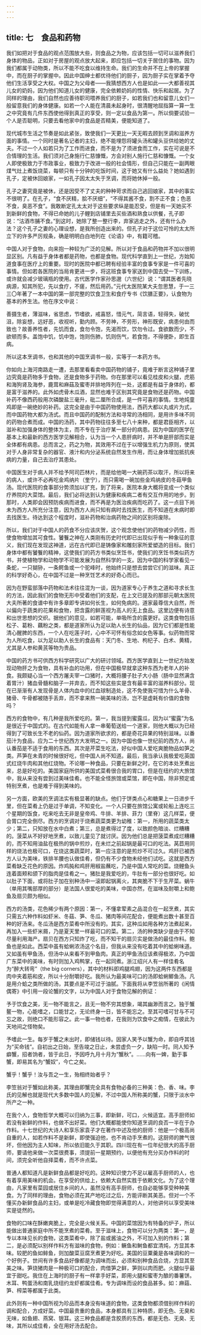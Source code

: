 ```yaml
---
---
---
```

title: 七　食品和药物
---




我们如把对于食品的观点范围放大些，则食品之为物，应该包括一切可以滋养我们身体的物品，正如对于房屋的观点放大起来，即应包括一切关于居住的事物。因为我们都属于动物类，所以不能不吃食以维持生命。我们的生命并不在上帝的掌握中，而在厨子的掌握中。因此中国绅士都优待他们的厨子，因为厨子实在掌着予夺他们生活享受之大权。中国之为父母者——我猜想西方人也是如此——大都善视其儿女的奶妈，因为他们知道儿女的健康，完全依赖奶妈的性情、快乐和起居。为了同样的理由，我们自然也应善待职司喂养我们的厨子，如若我们也和留意儿女们一般留意我们的身体健康。如若一个人能在清晨未起身时，很清醒地屈指算一算一生之中究竟有几件东西使他得到真正的享受，则一定以食品为第一。所以倘要试验一个人是否聪明，只要去看他家中的食品是否精美，便能知道了。

现代城市生活之节奏是如此紧张，致使我们一天更比一天无暇去顾到烹调和滋养方面的事情。一个同时是著名记者的主妇，绝不能埋怨将罐头汤和罐头豆供给她的丈夫。不过一个人如若只为了工作而进食，而不是为了须进食而工作，实在可说是不合情理的生活。我们须对己身施行仁慈慷慨，方会对别人施行仁慈和慷慨。一个女人即使极致力于市政事业，极致力于改进一般的社会情形，但自己只能在一副两眼煤气灶上煮饭烧菜，每顿只有十分钟的吃饭时间，这于她又有什么益处？她如遇到孔子，定被休回娘家，一如孔子因太太失于烹调，而将她休掉一般。

孔子之妻究竟是被休，还是因受不了丈夫的种种苛求而自己逃回娘家，其中的事实不很明了。在孔子，“食不厌精，脍不厌细”，“不得其酱不食，割不正不食；色恶不食，臭恶不食”。我敢断定孔太太对于这些要求纵是能忍受，但是有一天她买不到新鲜的食物，不得已命她的儿子鲤到店铺里去买些酒和熟食以供餐，孔子即说：“沽酒市脯不食。”到这时，她除了整一整行李，弃家逃走之外，还有什么办法？这个孔子之妻的心理设想，是我所创造出来的。但孔子对于这位可怜的太太所立下的许多严厉规条，确是明明白白地列在《论语》中，有籍可稽。

中国人对于食物，向来抱一种较为广泛的见解。所以对于食品和药物并不加以很明显区别。凡有益于身体者都是药物，也都是食物。现代科学直到上一世纪，方始知道食事在医疗上的重要。现时的医院中都已聘有经验丰富的食事专家是一件可喜的事情。但如若各医院的当局肯更进一步，将这班食事专家送到中国去受一下训练，或许就会减少玻璃瓶的使用。古代医学作家孙思邈（六世纪）说：“谓其医者先晓病源，知其所犯，先以食疗，不瘥，然后用药。”元代太医院某大夫忽思慧，于一三三〇年著了一本中国的第一部完整的饮食卫生和食疗专书《饮膳正要》，认食物为基本的养生法。他在序文中说：

善摄生者，薄滋味，省思虑，节嗜欲，戒喜怒，惜元气，简言语，轻得失，破忧沮，除妄想，远好恶，收视听，勤内顾。不劳神，不劳形，神形既安，病患何由而致也？故善养性者，先饥而食，食勿令饱，先渴而饮，饮勿令过。食欲数而少，不欲顿而多。盖饱中饥，饥中饱，饱则伤肺，饥则伤气，若食饱，不得便卧，即生百病。

所以这本烹调书，也和其他的中国烹调书一般，实等于一本药方书。

你如向上海河南路走一遭，去那里看看卖中国药物的铺子，竟难于断言这种铺子里边究竟是药物多于食物，还是食物多于药物。你在那里可以看见桂皮和火腿，虎筋和海狗肾及海参，鹿茸和麻菇及蜜枣并排地阵列在一处，这都是有益于身体的，都是富于滋养的。此外如虎骨木瓜酒，显然也难于区别其究竟是食物还是药物。中国补药不像西药般用次磷酸盐三毫升，砒二厘所合成，是一件可喜的事情。生地炖童鸡即是一碗绝妙的补药。这完全是由于中国药物使用法，西药大都以丸或片为式，而中国药物大都为汤式。而且中国药的配制方法和寻常的汤相同，是用许多味不同的药物合煮而成。中国的汤药，其中药物往往多至七八十来种，都是君臣相齐，以滋补和加强身体的整体为主，而不专在于治疗某一部分的病患。因为中国的医学在基本上和最新的西方医学见解相合，认为当一个人患肝病时，并不单是肝部而实是全体都有病患。总而言之，药之为物，其效用不过在于以增强生机力为原则，使其对于人身非常复杂的器官、液汁和内分泌系统自然发生作用，而让身体增加抵抗疾病的力量，自己去治疗其患处。

中国医生对于病人并不给予阿司匹林片，而是给他喝一大碗药茶以取汗，所以将来的病人，或许不必再吃金鸡纳片（奎宁），而只需喝一碗加些金鸡纳皮的冬菇甲鱼汤。现代医院的食事部分势须加以扩充，到了将来，医院本身大概将变成一个类似疗养院的大菜馆。最后，我们必将达到认为健康和疾病二者有交互作用的地步。到那时，人类即会因预防疾病而进食，而不再是为医治疾病而吃药了。这一点目下尚未为西方人所充分注意，因为西方人尚只知有病时去找医生，而不知道在未病时即去找医生。待达到这个程度时，滋补药物和治病药物之间的区别将废除。

所以，我们对于中国人的药食不分应该庆贺，这个观念使他们的药物减少药性，而使食物增加其可食性。饕餮之神在人类刚有历史时代即已出现似乎有一种象征的意义，我们现在发现这神道，远在古代即已是铸像家和雕刻家所爱塑造的目标。我们身体中都有饕餮的精神，这使我们的药方书类似烹饪书，使我们的烹饪书类似药方书，并使植物学和动物学不可能发展为自然科学的一支。因为中国的科学家看见一条蛇，一只猢狲，一条鳄鱼或一个驼峰时，他始终只是想去尝尝它们的滋味。真正的科学好奇心，在中国不过是一种烹饪艺术的好奇心而已。

因为在野蛮部落中药物和法术往往混为一谈，因为道家专心于养生之道和寻求长生的方法，因此我们的食物无形中受着他们的支配，在上文已提及的那部元朝太医院大夫所著的食谱中有许多章即专讲如何长生，如何免病的。道家最尊信大自然，所以偏向于蔬类的花果和食物，把含露的鲜莲视为高人的无上食品。这里边便有诗意和出世思想的交织。据他们的意见，如若可能，单吸所含的露更好。这类食物包括松子、葛粉、藕粉之类，都是道家所认为足以助人长生的仙品，因为它们都是性能清心醒脾的东西，一个人在吃莲子时，心中不可怀有俗念如女色等事。似药物而常为人所吃食，以为足以助人长生的食品有：天门冬、生地、枸杞子、白术、黄精，尤其是人参和黄芪等物为贵品。

中国的药方书可供西方科学研究以广大的研讨领域。西方医学直到上一世纪方始发现动物肝之为食物，具有补血的功用，但在中国极早就拿这种东西为老年人的补食。我颇疑心当一个西方屠夫宰一口猪时，大概将腰子肚子大小肠（肠中显然满含着胃汁）猪血骨髓和脑子一并弃去，而不知这些实是含有最丰富的滋养料部分。现在已渐渐有人发现骨是人体内血中的红血球制造处，这不免使我可惜为什么羊骨、猪骨、牛骨都被随手丢弃，而不拿来熬一碗美味的汤，岂不是虚耗有价值的食物吗？

西方的食物中，有几种是我所爱吃的。第一，我当提到蜜露瓜，因为以“蜜露”为名是很近于中国式的。在古代如能有人拿一串葡萄送给一个道家，则他大概以为已经得到了可致长生不老的仙药。因为道家所欲求的，都是奇花异果的特别滋味。以番茄汁为食品，应为二十世纪西方大发明之一。因为中国也像一世纪前的西方人，尚认番茄是不适于食用的东西。其次是芹菜生吃法，好似中国人爱吃爽脆物品如笋之类。芦笋在未青的时候很好吃，但中国人尚不知道。最后，我当承认我极爱吃英国式红烧牛肉和其他红烧物。不论哪一种食品，只要在新鲜之时，在它的本处烹煮出来，总是好吃的。美国家庭所供的美国式菜肴很合我的胃口，但是在纽约的大旅馆中，我从来没有尝到过美味佳肴。也不能全怪旅馆或菜馆，即在中国，除非预定或特别烹煮，也是难于得到美味的。

另一方面，欧美的烹调法实有极显著的缺点。他们于饼类点心和糖果上一日进步千里，但在菜肴上仍是过于单调，不知变化。一个人只要在旅馆公寓或轮船上连吃三个星期的饭食，吃来吃去无非是皇帝鸡、牛排、羊排、菲力（里脊）这几样菜，便会胃口完全倒尽。西方的烹调对于烧煮蔬菜类更为幼稚：第一，所用的蔬菜类太少；第二，只知放在水中白煮；第三，总是煮得过了度，以致颜色暗淡、烂糟糟的。菠菜从不好好地烹煮，以致儿童见了就讨厌。因为他们总是把菠菜煮成烂糟糟的，而不知用油盐在极热的锅中煎炒，在未烂之前起锅是最可口的吃法。莴苣用同样的烧法也极可口，在烧这类蔬菜时，第一应注意的是煎炒不可过久。鸡肝已被西方人认为美味，铁排羊腰也认做佳肴，但仍有不少食物未经他们试吃。这就是西方菜肴缺乏花色的原因。炸鸡肫和鸡肝用椒盐蘸吃，乃是中国人常吃的菜。烧鲤鱼头连着面颊和颌下的脂肉是佳肴之一。猪肚是我爱吃的，牛肚有一部分也很好吃。如以肚子下面，或将肚子加在别种汤中一滚即起锅离火，其爽脆不下于生芹菜。蜗牛（单用其嘴部厚的部分）是法国人很爱吃的美味，中国亦然，在滋味及耐嚼上和鲍鱼及扇贝颇为相似。

西方的汤类，花色稀少有两个原因：第一，不懂拿荤素之品混合在一起烹煮，其实只需五六种作料如虾米、冬菇、笋、冬瓜、猪肉等间花配合，便能煮出数十甚至百种的好汤来。冬瓜汤是西方菜肴中所没有的。其实，这种瓜如用各种方法煮起来，再加入一些虾米屑，乃是夏天里一样最可口的菜。第二，汤的种类缺少是由于不知尽量利用海产。扇贝在西方只知炸了吃，而不知干的扇贝实是做汤的最佳作料。鲍鱼也是如此。西菜中虽有蛤蜊浓汤这个名目，但我从来没有吃着其中的蛤蜊味道。又如虽有甲鱼汤，但汤中从来看不到甲鱼肉。真正的甲鱼汤应该煮得极浓，乃中国广东菜中的美味，有时则加入鸡鸭掌，在一起同煮。浙江绍兴人有一样佳肴名为“醉大转弯”（the big corners），其中的材料即鸡腿鸡翅，因为这两件东西都是肉中夹着筋和皮，所以十分耐嚼好吃。我所认为最美味可口的汤即蛤蜊鲫鱼汤。凡是用介蛤之类所做的汤，其要点是不可过于油腻。下面我将从李笠翁所著的《闲情偶寄》中引用一段论蟹的文字，以为中国人对于食物见解的例证：

予于饮食之美，无一物不能言之，且无一物不穷其想象，竭其幽渺而言之。独于蟹鳌一物，心能嗜之，口能甘之，无论终身一日，皆不能忘之。至其可嗜可甘与不可忘之故，则绝口不能形容之。此一事一物也者，在我则为饮食中之痴情，在彼此为天地间之怪物矣。

予嗜此一生。每岁于蟹之未出时，即储钱以待。因家人笑予以蟹为命，即自呼其钱为“买命钱”。自初出之日始，至告竣之日止，未尝虚负一夕，缺陷一时。同人知予癖蟹，招者饷者，皆于此日，予因呼九月十月为“蟹秋”。……向有一婢，勤于事蟹，即易其名为“蟹奴”，今亡之矣。

蟹乎！蟹乎！汝与吾之一生，殆相终始者乎？

李笠翁对于蟹如此称美，其理由即蟹完全具有食物必备的三种美：色、香、味。李氏的见解也就是现代大多数中国人的见解，不过中国人所称美的蟹，只限于淡水中所产之一种。

在我个人，食物哲学大概可以归纳为三事，即新鲜，可口，火候适宜。高手厨师如若没有新鲜的作料，也做不出好菜。他们大概都能使你知道烹调的良否一半在于办作料。十七世纪的大诗人和享乐家袁子才在著作中述及他的厨师：他是一个极高尚自重的人，如若作料不是新鲜，即使强迫他，也不肯动手烹煮的。这厨师的脾气很坏，但他因为主人知味，所以依旧能久于其职。四川现在有一位年纪很大的高手厨师，要请他来做一次菜很费事，须提前一星期预约，以便他有充分买办作料的时间，须完全听他自择菜肴，而不许点菜。

普通人都知道凡是新鲜食品都是好吃的。这种知识使力不足以雇高手厨师的人，也有着享用美味的机会。在享受的供给上，依赖大自然实胜于依赖文化。为了这个理由，凡家里有菜园或居住乡间的人，虽然没有高手厨师，也自必能够享受种种美食。为了同样的理由，食物必须在其产地吃过之后，方能评断其美恶。但对一个不懂买办新鲜食品的主妇，或单是吃冷藏食物即觉得满意的人，对他讲何以享受美味实是徒然的。

食物的口味在酥嫩爽脆上，完全是火候关系。中国的菜馆因为有特备的炉子，所以能做出普通家庭中所不能烹煮的菜肴。至于滋味上，食物可以分为两类：第一，是专以本味见长的食物，这类菜肴中，除了盐或酱油之外，不可加入别的作料；第二，是必须配以别样作料方有滋味的食物，例如：鳜鱼和鲥鱼都宜清炖，方显其本味。较肥的鱼如鲱鱼，则加酸菜豆腐烹煮更为好吃。美国的豆粟羹是各味调和的一个好例子。世间有许多食品好像都是为调味而出，必须和别种食品合烧，方显其至美之味。笋烧猪肉是一种极可口的配合，肉借笋之鲜，笋则以肉而肥。火腿似乎最宜于甜吃。我住在上海时的厨子有一样拿手好菜，即用火腿和蜜枣为酿的番薯饼。木耳、鸭蛋汤和南乳烧纽约龙虾都属佳肴。专为调味而设的食品甚多。如：麻菇、笋、榨菜等都属于此类。

此外则有一种中国所视为珍品而本身没有味道的食物，这类食物都须借别样作料的调和配合，方成好菜。中国最贵重的食品，本身都具有三种特质，即无色、无臭和无味，如鱼翅、燕窝、银耳。这三种食品都是含胶质的东西，都是无色、无臭、无味，其所以成佳肴，全在用好汤去配合。